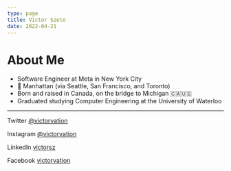 ```yaml
---
type: page
title: Victor Szeto
date: 2022-04-21
---
```


# About Me

- Software Engineer at Meta in New York City
- 📍 Manhattan (via Seattle, San Francisco, and Toronto)
- Born and raised in Canada, on the bridge to Michigan 🇨🇦🇺🇸
- Graduated studying Computer Engineering at the University of Waterloo

---

Twitter [@victorvation](https://twitter.com/victorvation)

Instagram [@victorvation](https://instagram.com/victorvation)

LinkedIn [victorsz](https://www.linkedin.com/in/victorsz/)

Facebook [victorvation](https://www.facebook.com/victorvation/)
